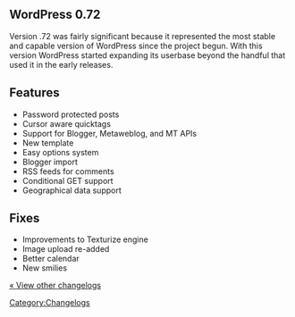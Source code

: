 == WordPress 0.72 ==

Version .72 was fairly significant because it represented the most stable and capable version of WordPress since the project begun. With this version WordPress started expanding its userbase beyond the handful that used it in the early releases.

== Features ==

* Password protected posts
* Cursor aware quicktags
* Support for Blogger, Metaweblog, and MT APIs
* New template
* Easy options system
* Blogger import
* RSS feeds for comments
* Conditional GET support
* Geographical data support

== Fixes ==

* Improvements to Texturize engine
* Image upload re-added
* Better calendar
* New smilies

[[Changelog | &laquo; View other changelogs]]

[[Category:Changelogs]]